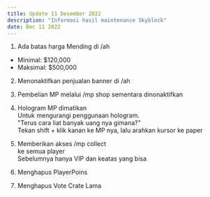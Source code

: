 ```yaml
---
title: Update 11 Desember 2022
description: "Informasi hasil maintenance Skyblock"
date: Dec 11 2022
---
```


1. Ada batas harga Mending di /ah
- Minimal: $120,000
- Maksimal: $500,000

2. Menonaktifkan penjualan banner di /ah<br />

2. Pembelian MP melalui /mp shop sementara dinonaktifkan<br />

3. Hologram MP dimatikan<br />
Untuk mengurangi penggunaan hologram.<br />
"Terus cara liat banyak uang nya gimana?"<br />
Tekan shift + klik kanan ke MP nya, lalu arahkan kursor ke paper<br />

4. Memberikan akses /mp collect<br />
ke semua player<br />
Sebelumnya hanya VIP dan keatas yang bisa<br />

5. Menghapus PlayerPoins<br />

6. Menghapus Vote Crate Lama<br />
